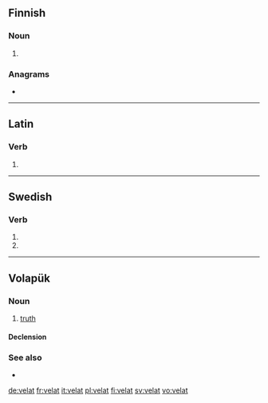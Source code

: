 {{also|vêlât|velät}}
==Finnish==

===Noun===
{{head|fi|noun form}}

# {{fi-form of|velka|case=nominative|pl=plural}}

===Anagrams===
* {{l|fi|alvet}}

----

==Latin==

===Verb===
{{la-verb-form|vēlat}}

# {{inflection of|vēlō||3|s|pres|actv|indc|lang=la}}

----

==Swedish==

===Verb===
{{head|sv|verb form}}

# {{sv-verb-form-sup|vela}}
# {{sv-verb-form-sup|vilja}}

----

==Volapük==

===Noun===
{{vo-noun}}

# [[truth]]

====Declension====
{{vo-decl-noun}}

===See also===
* {{l|vo|verat}}

[[de:velat]]
[[fr:velat]]
[[it:velat]]
[[pl:velat]]
[[fi:velat]]
[[sv:velat]]
[[vo:velat]]